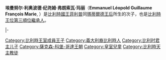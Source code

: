 {{多個問題|
{{expand|time=2015-01-21T04:06:31+00:00}}
{{unreferenced|time=2015-01-21T04:06:31+00:00}}
}}
{{Infobox royalty|prince
| name = 埃曼努尔
| title = 比利時王子
| image = Emmanuel de Belgique en 2016.jpg
| spouse = 
| house  = [[萨克森-科堡-哥达王朝|萨克森-科堡-哥达王朝]]
| othertitles  =
| full name = 埃曼努爾·利奧波德·紀堯姆·弗朗索瓦·瑪麗<br>[[法語|法語]]：Emmanuel Léopold Guillaume François Marie<br>[[荷蘭語|荷蘭語]]：Emmanuel Leopold Willem Frans Maria
| father = [[菲利普_(比利时国王)|菲利普 (比利时国王)]]
| mother = [[玛蒂尔德_(比利时王后)|玛蒂尔德 (比利时王后)]]
| birth_date = {{birth date and age|2005|10|4|}}
| birth_place = {{BEL}}[[布鲁塞尔|布鲁塞尔]][[安德萊赫特|安德萊赫特]]伊拉斯谟医院（详见{{link-fr|伊拉斯谟医院|Hôpital Erasme}}和{{link-nl|伊拉斯谟医院|Erasmusziekenhuis (Anderlecht)}}）
| date of death  = 
| place of death = 
| religion = [[天主教會|羅馬天主教]]
}}
{{Belgian Royal Family}}
'''埃曼努尔·利奥波德·纪尧姆·弗朗索瓦·玛丽'''（'''Emmanuel Léopold Guillaume François Marie''', {{bd|2005年|10月4日||}}）是[[比利时君主列表|比利時國王]][[菲利普_(比利时国王)|菲利普]]同[[玛蒂尔德_(比利时王后)|瑪蒂爾德王后]]所生的次子，也是[[比利时王位继承|比利時王位第三順位繼承人]]。

{{s-start}}
{{s-hou|[[萨克森-科堡-哥达王朝|萨克森-科堡-哥达王朝]]|2005年|10月4日}}
|-
{{s-other|line}}
{{s-bef|before=[[加布里埃爾王子_(比利時)|加布里埃爾王子]]<br>比利时王位第二顺位继承人}}
{{s-ttl|title=[[比利时王位继承|比利时王位继承]]顺序|years=第3位}}
{{s-aft|rows=2|after=[[艾蕾歐諾拉_(比利時公主)|艾蕾歐諾拉公主]]<br>比利时王位第四顺位继承人}}
{{end}}

{{欧洲皇室小作品}}

{{DEFAULTSORT: Emmanuel}}
[[Category:比利時王室成員王子|Category:比利時王室成員王子]]
[[Category:義大利裔比利時人|Category:義大利裔比利時人]]
[[Category:比利时君主儿子|Category:比利时君主儿子]]
[[Category:薩克森-科堡-哥達王朝|Category:薩克森-科堡-哥達王朝]]
[[Category:皇室兒童|Category:皇室兒童]]
[[Category:比利時天主教徒|Category:比利時天主教徒]]